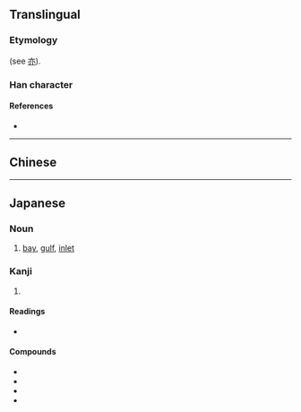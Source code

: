{{character info/new}}
{{also|灣}}
==Translingual==

===Etymology===
{{Han simp|灣|f=彎|t=弯}} (see [[亦]]).

===Han character===
{{Han char|rn=85|rad=水|as=09|sn=12|four=|canj=EYCN|ids=⿰氵弯}}

====References====
* {{Han ref|kx=0639.111|dkj=17920|hdz=31683.080|uh=6E7E|ud=28286}}

----

==Chinese==
{{zh-see|灣}}

----

==Japanese==

===Noun===
{{ja-noun|わん}}
# {{lb|ja|geography}} [[bay]], [[gulf]], [[inlet]]

===Kanji===
{{ja-kanji|grade=c|rs=水09|style=s|kyu=灣}}

# {{defn|lang=ja|sort=水09}}

====Readings====
* {{ja-readings|goon=[[えん]] (en) {{non-joyo-reading}}|kanon=[[わん]] (wan)|kun=[[いりえ]] (irie)}}

====Compounds====
* {{ja-l|湾曲}}
* {{ja-l|湾入}}
* {{ja-l|台湾}}
* {{ja-l|湾岸}}